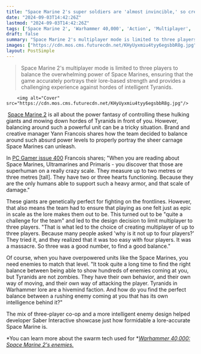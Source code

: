 ```yaml
---
title: "Space Marine 2's super soldiers are 'almost invincible,' so creating a genuinely difficult player experience was 'quite the challenge'"
date: "2024-09-03T14:42:26Z"
lastmod: "2024-09-03T14:42:26Z"
tags: ['Space Marine 2', 'Warhammer 40,000', 'Action', 'Multiplayer', 'Co-op', 'Tyranids', 'PC', 'Xbox', 'PlayStation']
draft: false
summary: "Space Marine 2's multiplayer mode is limited to three players to balance the overwhelming power of Space Marines, ensuring that the game accurately portrays their lore-based strength and provides a challenging experience against hordes of intelligent Tyranids."
images: ["https://cdn.mos.cms.futurecdn.net/KHyUyxmiu4tyy6egsbbR8g.jpg"]
layout: PostSimple
---
```

> Space Marine 2's multiplayer mode is limited to three players to balance the overwhelming power of Space Marines, ensuring that the game accurately portrays their lore-based strength and provides a challenging experience against hordes of intelligent Tyranids.


        <img alt="Cover" src="https://cdn.mos.cms.futurecdn.net/KHyUyxmiu4tyy6egsbbR8g.jpg"/>
        
 [Space Marine 2](https://www.gamesradar.com/games/action/space-marine-2-supersoldiers-are-so-dang-op-that-you-can-win-in-multiplayer-even-if-your-teammates-are-idiots/) is all about the power fantasy of controlling these hulking giants and mowing down hordes of Tyranids in front of you. However, balancing around such a powerful unit can be a tricky situation. Brand and creative manager Yann Francois shares how the team decided to balance around such absurd power levels to properly portray the sheer carnage Space Marines can unleash. 

In [PC Gamer issue 400](https://www.awin1.com/awclick.php?awinmid=2961&awinaffid=103504&clickref=grd-us-1187634209945683056&p=https%3A%2F%2Fwww.magazinesdirect.com%2Faz-magazines%2F6936629%2Fpc-gamer-uk-edition-magazine-subscription.thtml%3Fj%3DPCG%26utm_medium%3DAffiliate%26utm_source%3DAwin%26utm_campaign%3DTechRadar%26utm_content%3D103504%26sv1%3Daffiliate%26sv_campaign_id%3D103504%26awc%3D2961_1725370674_d1486e4f6913fdc6c5ffbd8f5e60d75d) Francois shares; "When you are reading about Space Marines, Ultramarines and Primaris - you discover that those are superhuman on a really crazy scale. They measure up to two metres or three metres [tall]. They have two or three hearts functioning. Because they are the only humans able to support such a heavy armor, and that scale of damage."

These giants are genetically perfect for fighting on the frontlines. However, that also means the team had to ensure that playing as one felt just as epic in scale as the lore makes them out to be. This turned out to be "quite a challenge for the team" and led to the design decision to limit multiplayer to three players. "That is what led to the choice of creating multiplayer of up to three players. Because many people asked 'why is it not up to four players?' They tried it, and they realized that it was too easy with four players. It was a massacre. So three was a good number, to find a good balance."

Of course, when you have overpowered units like the Space Marines, you need enemies to match that level. "It took quite a long time to find the right balance between being able to show hundreds of enemies coming at you, but Tyranids are not zombies. They have their own behavior, and their own way of moving, and their own way of attacking the player. Tyranids in Warhammer lore are a hivemind faction. And how do you find the perfect balance between a rushing enemy coming at you that has its own intelligence behind it?"

The mix of three-player co-op and a more intelligent enemy design helped developer Saber Interactive showcase just how formidable a lore-accurate Space Marine is. 

*You can learn more about the swarm tech used for *[<em>Warhammer 40,000: Space Marine 2's enemies.</em>](https://www.gamesradar.com/games/action/warhammer-40000-space-marine-2-evolves-world-war-zs-swarm-tech-to-build-epic-battles-with-maybe-thousands-of-tyrannids/) 
        